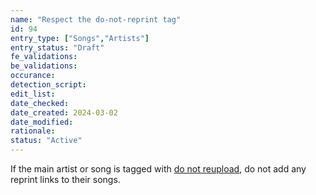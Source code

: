 ```yaml
---
name: "Respect the do-not-reprint tag"
id: 94
entry_type: ["Songs","Artists"]
entry_status: "Draft"
fe_validations:
be_validations:
occurance:
detection_script:
edit_list:
date_checked:
date_created: 2024-03-02
date_modified:
rationale:
status: "Active"
---
```

If the main artist or song is tagged with [do not reupload](https://vocadb.net/T/1695/), do not add any reprint links to their songs.